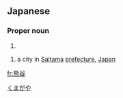 ==Japanese==
{{ja-kanjitab|熊|谷}}

===Proper noun===
{{ja-pos|proper|くまがい}}

# {{surname|lang=ja|sort=くまがい}}

{{ja-pos|proper|くまがや}}

# a city in [[Saitama]] [[prefecture]], [[Japan]]

[[Category:ja:Cities|くまがや]]

[[fr:熊谷]]